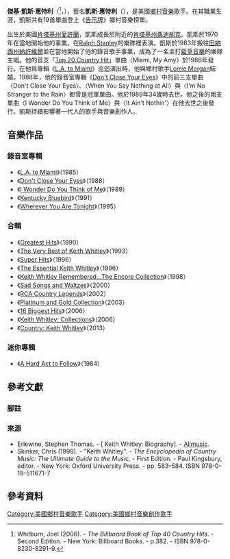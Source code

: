 {{藝人
| 姓名 = 凱斯·惠特利
| 類型 = 男歌手
| 圖片 = KeithWhitley.jpg
| 圖片簡介 = 凱斯·惠特利1988年6月於[[田纳西州|田納西州]][[纳什维尔|納許維爾]]的Country Music Fan Fair
| 本名 = 傑基·凱斯·惠特利
| 外文名 = Keith Whitley
| 外文 = en
| 英文名 = Jackie Keith Whitley
| 國籍 = {{USA}}
| 籍貫 = {{USA}}[[肯塔基州|肯塔基州]][[桑迪胡克_(肯塔基州)|桑迪胡克]]
| 出生名 = Jackie Keith Whitley
| 出生日期 = {{birth date|1954|7|1|mf=y}}
| 出生地點 = {{USA}}[[肯塔基州|肯塔基州]][[愛許蘭_(肯塔基)|愛許蘭]]
| 逝世日期 = {{death date and age|1989|5|9|1954|7|1|mf=y}}
| 逝世地點 = {{USA}}[[田纳西州|田納西州]][[纳什维尔|納許維爾]]
| 職業 = 歌手
| 音樂類型 = [[乡村音乐|鄉村]]
| 演奏樂器 = [[吉他|吉他]]
| 出道地點 = 
| 活躍年代 = 1970–1989
| 唱片公司 = [[RCA唱片|RCA唱片]]
| 相關團體 = [[Clinch_Mountain_Boys|Clinch Mountain Boys]]<br />[[Lorrie_Morgan|Lorrie Morgan]]
}}

'''傑基·凱斯·惠特利'''（{{Lang-en|'''Jackie Keith Whitley'''}}<ref name="WhitburnJ-TBBofT40CH-p382">Whitburn, Joel (2006). - ''The Billboard Book of Top 40 Country Hits''. - Second Edition. - New York: Billboard Books. - p.382. - ISBN 978-0-8230-8291-9.</ref>，{{bd|1954年|7月1日<ref name="WhitburnJ-TBBofT40CH-p382" /><ref name="Birth-Year">Stambler, Irwin, and Grelun Landon (2000). - ''Country Music: The Encyclopedia''. - New York: St. Martin's Press. - p.533. - ISBN 978-0-312-26487-1.<br>
—Carlin, Richard (2003). - ''Country Music: A Biographical Dictionary''. - New York: Routledge - p.427. - ISBN 978-0-415-93802-0.<br>
—Larkin, Colin (1995). - ''The Guinness Encyclopedia of Popular Music''. - New York: Stockton Press - P.4462. - ISBN 978-0-85112-662-3.<br>
—Stanton, Scott (2003). - ''The Tombstone Tourist: Musicians''. - New York: Pocket Books. - p.395. - ISBN 978-0-7434-6330-0.<br>
—Hicks, Jack. - "Singer Keith Whitley's Memory Alive Through Songs, Love in Home Town". - ''[[The_Cincinnati_Post|The Kentucky Post]]''. - September 25, 1991.<br>
—"Country Music Star Keith Whitley Dead at 33". - ''[[Lexington_Herald-Leader|Lexington Herald-Leader]]''. - May 10, 1989.<br>
—{{Find a Grave|2864}}<br>
—Hurst, Jack. - "Whitley's Last Days". - ''[[Chicago_Tribune|Chicago Tribune]]''. - May 14, 1989.<br>
—"Alcohol Kills Country Singer Keith Whitley". - [[United_Press_International|United Press International]]. - (c/o ''[[The_San_Francisco_Chronicle|The San Francisco Chronicle]]''). - May 10, 1989.</ref>|1989年|5月9日}}），藝名'''凱斯·惠特利'''（{{Lang-en|'''Keith Whitley'''}}），是美國[[乡村音乐|鄉村音樂]]歌手。在其職業生涯，凱斯共有19首單曲登上《[[告示牌_(雜誌)|告示牌]]》鄉村音樂榜單。

出生於美國[[肯塔基州|肯塔基州]][[愛許蘭_(肯塔基)|愛許蘭]]，凱斯成長於附近的[[肯塔基州|肯塔基州]][[桑迪胡克_(肯塔基州)|桑迪胡克]]。凱斯於1970年在當地開始他的事業，在[[Ralph_Stanley|Ralph Stanley]]的樂隊裡表演。凱斯於1983年搬往[[田纳西州|田納西州]][[纳什维尔|納許維爾]]並在當地開始了他的錄音歌手事業，成為了一名主打[[藍草音樂|藍草音樂]]的樂隊主唱。他的首支「[[Top_20_Country_Hit|Top 20 Country Hit]]」單曲〈Miami, My Amy〉於1986年發行。在他爲專輯《[[L.A._to_Miami|L.A. to Miami]]》巡迴演出時，他與鄉村歌手[[Lorrie_Morgan|Lorrie Morgan]]結婚。1988年，他的錄音室專輯《[[Don't_Close_Your_Eyes|Don't Close Your Eyes]]》中的前三支單曲〈Don't Close Your Eyes〉、〈When You Say Nothing at All〉與〈I'm No Stranger to the Rain〉都曾是冠軍單曲。他於1989年34歲時去世。他之後的兩支單曲〈I Wonder Do You Think of Me〉與〈It Ain't Nothin'〉在他去世之後發行。凱斯持續影響著一代人的歌手與音樂創作人。

== 音樂作品 ==

=== 錄音室專輯 ===
* 《[[L.A._to_Miami|L.A. to Miami]]》（1985）
* 《[[Don't_Close_Your_Eyes|Don't Close Your Eyes]]》（1988）
* 《[[I_Wonder_Do_You_Think_of_Me|I Wonder Do You Think of Me]]》（1989）
* 《[[Kentucky_Bluebird|Kentucky Bluebird]]》（1991）
* 《[[Wherever_You_Are_Tonight|Wherever You Are Tonight]]》（1995）

=== 合輯 ===
* 《[[Greatest_Hits_(凱斯·惠特利專輯)|Greatest Hits]]》（1990）
* 《[[The_Very_Best_of_Keith_Whitley|The Very Best of Keith Whitley]]》（1993）
* 《[[Super_Hits|Super Hits]]》（1996）
* 《[[The_Essential_Keith_Whitley|The Essential Keith Whitley]]》（1996）
* 《[[Keith_Whitley_Remembered…The_Encore_Collection|Keith Whitley Remembered…The Encore Collection]]》（1998）
* 《[[Sad_Songs_and_Waltzes|Sad Songs and Waltzes]]》（2000）
* 《[[RCA_Country_Legends|RCA Country Legends]]》（2002）
* 《[[Platinum_and_Gold_Collection|Platinum and Gold Collection]]》（2003）
* 《[[16_Biggest_Hits|16 Biggest Hits]]》（2006）
* 《[[Keith_Whitley:_Collections|Keith Whitley: Collections]]》（2006）
* 《[[Country:_Keith_Whitley|Country: Keith Whitley]]》（2013）

=== 迷你專輯 ===
* 《[[A_Hard_Act_to_Follow|A Hard Act to Follow]]》（1984）

== 參考文獻 ==

=== 腳註 ===
{{Reflist}}

=== 來源 ===
* Erlewine, Stephen Thomas. - [{{Allmusic|class=artist|id=p30232/biography|pure_url=yes}} Keith Whitley: Biography]. - [[Allmusic|Allmusic]].
* Skinker, Chris (1998). - "Keith Whitley". - ''The Encyclopedia of Country Music: The Ultimate Guide to the Music''. - First Edition. - Paul Kingsbury, editor. - New York: Oxford University Press. - pp. 583–584. ISBN 978-0-19-511671-7

== 參考資料 ==
{{Reflist}}

{{Authority control}}

{{DEFAULTSORT:Whitley, Keith}}
[[Category:美國鄉村音樂歌手|Category:美國鄉村音樂歌手]]
[[Category:美國鄉村音樂創作歌手|Category:美國鄉村音樂創作歌手]]